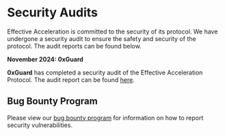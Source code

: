 
# Security Audits

Effective Acceleration is committed to the security of its protocol. We have undergone a security audit to ensure the safety and security of the protocol. The audit reports can be found below.

**November 2024: 0xGuard**

**0xGuard** has completed a security audit of the Effective Acceleration Protocol. The audit report can be found [here](/Arbius-Marketplace_final-audit-report.pdf).

## Bug Bounty Program

Please view our [bug bounty program](https://github.com/semperai/arbius/blob/master/SECURITY.md) for information on how to report security vulnerabilities.
